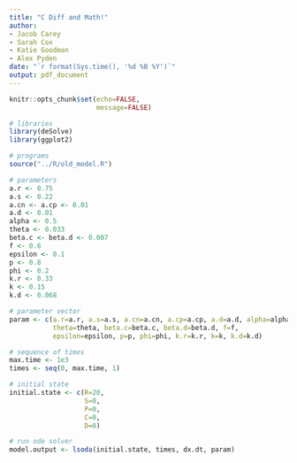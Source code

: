 ```yaml
---
title: "C Diff and Math!"
author:
- Jacob Carey
- Sarah Cox
- Katie Goodman
- Alex Pyden
date: "`r format(Sys.time(), '%d %B %Y')`"
output: pdf_document
---
```


```r
knitr::opts_chunk$set(echo=FALSE,
                      message=FALSE)
```

```r
# libraries
library(deSolve)
library(ggplot2)

# programs
source("../R/old_model.R")
```

```r
# parameters
a.r <- 0.75
a.s <- 0.22
a.cn <- a.cp <- 0.01
a.d <- 0.01
alpha <- 0.5
theta <- 0.033
beta.c <- beta.d <- 0.007
f <- 0.6
epsilon <- 0.1
p <- 0.8
phi <- 0.2
k.r <- 0.33
k <- 0.15
k.d <- 0.068

# parameter vector
param <- c(a.r=a.r, a.s=a.s, a.cn=a.cn, a.cp=a.cp, a.d=a.d, alpha=alpha,
           theta=theta, beta.c=beta.c, beta.d=beta.d, f=f, 
           epsilon=epsilon, p=p, phi=phi, k.r=k.r, k=k, k.d=k.d)

# sequence of times
max.time <- 1e3
times <- seq(0, max.time, 1) 

# initial state
initial.state <- c(R=20,
                   S=0,
                   P=0,
                   C=0,
                   D=0)
```

```r
# run ode solver
model.output <- lsoda(initial.state, times, dx.dt, param)
```
